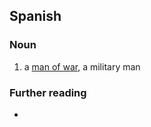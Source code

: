 ==Spanish==

===Noun===
{{es-noun|m|f=mujer de guerra}}

# a [[man of war]], a military man

===Further reading===
* {{R:es:DRAE}}
{{C|es|War|People}}